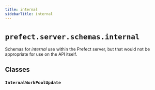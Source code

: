 ```yaml
---
title: internal
sidebarTitle: internal
---
```


# `prefect.server.schemas.internal`


Schemas for _internal_ use within the Prefect server, but that would not be
appropriate for use on the API itself.

## Classes

### `InternalWorkPoolUpdate` <sup><a href="https://github.com/PrefectHQ/prefect/blob/main/src/prefect/server/schemas/internal.py#L11" target="_blank"><Icon icon="github" style="width: 14px; height: 14px;" /></a></sup>
